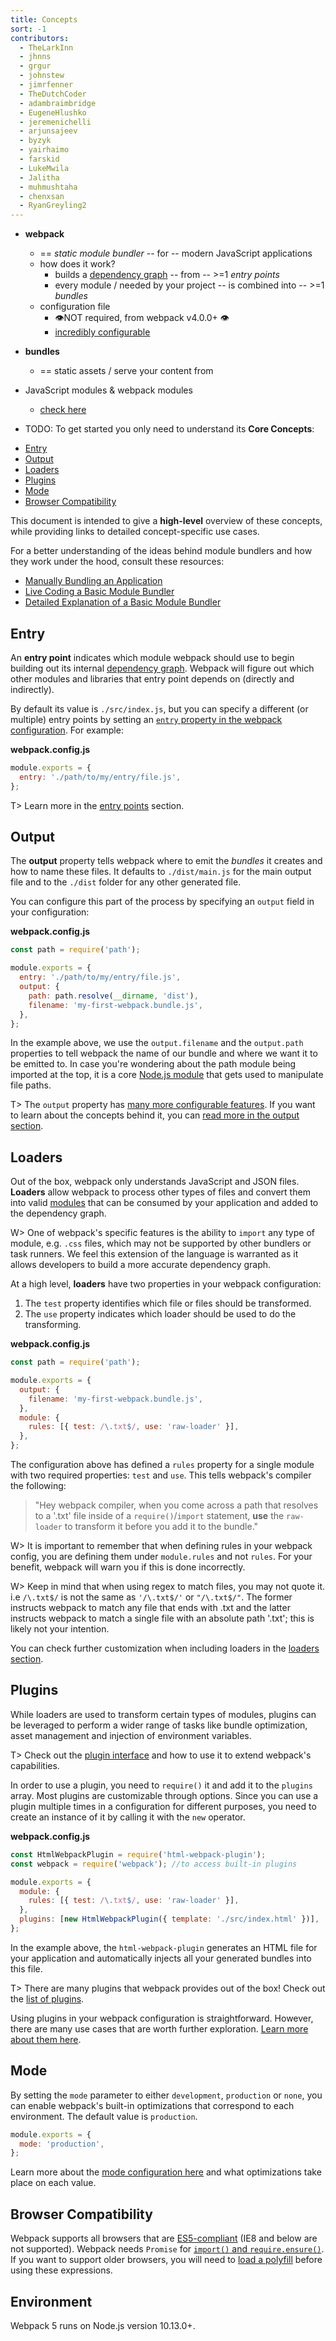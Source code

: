 ```yaml
---
title: Concepts
sort: -1
contributors:
  - TheLarkInn
  - jhnns
  - grgur
  - johnstew
  - jimrfenner
  - TheDutchCoder
  - adambraimbridge
  - EugeneHlushko
  - jeremenichelli
  - arjunsajeev
  - byzyk
  - yairhaimo
  - farskid
  - LukeMwila
  - Jalitha
  - muhmushtaha
  - chenxsan
  - RyanGreyling2
---
```


* **webpack**
  * == _static module bundler_ -- for -- modern JavaScript applications
  * how does it work?
    * builds a [dependency graph](/concepts/dependency-graph/) -- from -- >=1 _entry points_
    * every module / needed by your project -- is combined into -- >=1 _bundles_
  * configuration file
    * 👁️NOT required, from webpack v4.0.0+ 👁️
    * [incredibly configurable](/configuration)
* **bundles**
  * == static assets / serve your content from
* JavaScript modules & webpack modules
  * [check here](/concepts/modules)

* TODO:
To get started you only need to understand its **Core Concepts**:

- [Entry](#entry)
- [Output](#output)
- [Loaders](#loaders)
- [Plugins](#plugins)
- [Mode](#mode)
- [Browser Compatibility](#browser-compatibility)

This document is intended to give a **high-level** overview of these concepts, while providing links to detailed concept-specific use cases.

For a better understanding of the ideas behind module bundlers and how they work under the hood, consult these resources:

- [Manually Bundling an Application](https://www.youtube.com/watch?v=UNMkLHzofQI)
- [Live Coding a Basic Module Bundler](https://www.youtube.com/watch?v=Gc9-7PBqOC8)
- [Detailed Explanation of a Basic Module Bundler](https://github.com/ronami/minipack)

## Entry

An **entry point** indicates which module webpack should use to begin building out its internal [dependency graph](/concepts/dependency-graph/). Webpack will figure out which other modules and libraries that entry point depends on (directly and indirectly).

By default its value is `./src/index.js`, but you can specify a different (or multiple) entry points by setting an [`entry` property in the webpack configuration](/configuration/entry-context/#entry). For example:

**webpack.config.js**

```js
module.exports = {
  entry: './path/to/my/entry/file.js',
};
```

T> Learn more in the [entry points](/concepts/entry-points) section.

## Output

The **output** property tells webpack where to emit the _bundles_ it creates and how to name these files. It defaults to `./dist/main.js` for the main output file and to the `./dist` folder for any other generated file.

You can configure this part of the process by specifying an `output` field in your configuration:

**webpack.config.js**

```javascript
const path = require('path');

module.exports = {
  entry: './path/to/my/entry/file.js',
  output: {
    path: path.resolve(__dirname, 'dist'),
    filename: 'my-first-webpack.bundle.js',
  },
};
```

In the example above, we use the `output.filename` and the `output.path` properties to tell webpack the name of our bundle and where we want it to be emitted to. In case you're wondering about the path module being imported at the top, it is a core [Node.js module](https://nodejs.org/api/modules.html) that gets used to manipulate file paths.

T> The `output` property has [many more configurable features](/configuration/output). If you want to learn about the concepts behind it, you can [read more in the output section](/concepts/output).

## Loaders

Out of the box, webpack only understands JavaScript and JSON files. **Loaders** allow webpack to process other types of files and convert them into valid [modules](/concepts/modules) that can be consumed by your application and added to the dependency graph.

W> One of webpack's specific features is the ability to `import` any type of module, e.g. `.css` files, which may not be supported by other bundlers or task runners. We feel this extension of the language is warranted as it allows developers to build a more accurate dependency graph.

At a high level, **loaders** have two properties in your webpack configuration:

1. The `test` property identifies which file or files should be transformed.
2. The `use` property indicates which loader should be used to do the transforming.

**webpack.config.js**

```javascript
const path = require('path');

module.exports = {
  output: {
    filename: 'my-first-webpack.bundle.js',
  },
  module: {
    rules: [{ test: /\.txt$/, use: 'raw-loader' }],
  },
};
```

The configuration above has defined a `rules` property for a single module with two required properties: `test` and `use`. This tells webpack's compiler the following:

> "Hey webpack compiler, when you come across a path that resolves to a '.txt' file inside of a `require()`/`import` statement, **use** the `raw-loader` to transform it before you add it to the bundle."

W> It is important to remember that when defining rules in your webpack config, you are defining them under `module.rules` and not `rules`. For your benefit, webpack will warn you if this is done incorrectly.

W> Keep in mind that when using regex to match files, you may not quote it. i.e `/\.txt$/` is not the same as `'/\.txt$/'` or `"/\.txt$/"`. The former instructs webpack to match any file that ends with .txt and the latter instructs webpack to match a single file with an absolute path '.txt'; this is likely not your intention.

You can check further customization when including loaders in the [loaders section](/concepts/loaders).

## Plugins

While loaders are used to transform certain types of modules, plugins can be leveraged to perform a wider range of tasks like bundle optimization, asset management and injection of environment variables.

T> Check out the [plugin interface](/api/plugins) and how to use it to extend webpack's capabilities.

In order to use a plugin, you need to `require()` it and add it to the `plugins` array. Most plugins are customizable through options. Since you can use a plugin multiple times in a configuration for different purposes, you need to create an instance of it by calling it with the `new` operator.

**webpack.config.js**

```javascript
const HtmlWebpackPlugin = require('html-webpack-plugin');
const webpack = require('webpack'); //to access built-in plugins

module.exports = {
  module: {
    rules: [{ test: /\.txt$/, use: 'raw-loader' }],
  },
  plugins: [new HtmlWebpackPlugin({ template: './src/index.html' })],
};
```

In the example above, the `html-webpack-plugin` generates an HTML file for your application and automatically injects all your generated bundles into this file.

T> There are many plugins that webpack provides out of the box! Check out the [list of plugins](/plugins).

Using plugins in your webpack configuration is straightforward. However, there are many use cases that are worth further exploration. [Learn more about them here](/concepts/plugins).

## Mode

By setting the `mode` parameter to either `development`, `production` or `none`, you can enable webpack's built-in optimizations that correspond to each environment. The default value is `production`.

```javascript
module.exports = {
  mode: 'production',
};
```

Learn more about the [mode configuration here](/configuration/mode) and what optimizations take place on each value.

## Browser Compatibility

Webpack supports all browsers that are [ES5-compliant](https://compat-table.github.io/compat-table/es5/) (IE8 and below are not supported). Webpack needs `Promise` for [`import()` and `require.ensure()`](/guides/code-splitting/#dynamic-imports). If you want to support older browsers, you will need to [load a polyfill](/guides/shimming/) before using these expressions.

## Environment

Webpack 5 runs on Node.js version 10.13.0+.

